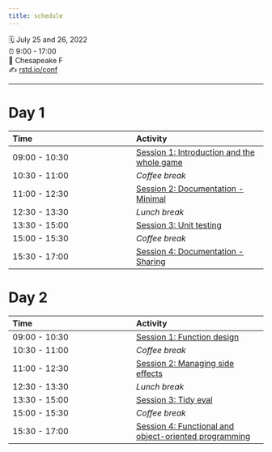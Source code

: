 ```yaml
---
title: schedule
---
```


🗓 July 25 and 26, 2022\
⏰ 9:00 - 17:00\
🏨 Chesapeake F\
✍️ [rstd.io/conf](http://rstd.io/conf)

------------------------------------------------------------------------

# Day 1

| Time          | Activity                                                                                 |
|:----------------------------------|:------------------------------------|
| 09:00 - 10:30 | [Session 1: Introduction and the whole game](materials/day-1-session-1-introduction.qmd) |
| 10:30 - 11:00 | *Coffee break*                                                                           |
| 11:00 - 12:30 | [Session 2: Documentation - Minimal](materials/day-1-session-2-doc-minimal.qmd)          |
| 12:30 - 13:30 | *Lunch break*                                                                            |
| 13:30 - 15:00 | [Session 3: Unit testing](materials/day-1-session-3-testing.qmd)                         |
| 15:00 - 15:30 | *Coffee break*                                                                           |
| 15:30 - 17:00 | [Session 4: Documentation - Sharing](day-1-session-4-doc-sharing.qmd)                    |

# Day 2

| Time          | Activity                                                                       |
|:----------------------------------|:------------------------------------|
| 09:00 - 10:30 | [Session 1: Function design](materials/day-2-session-1-design.qmd)             |
| 10:30 - 11:00 | *Coffee break*                                                                 |
| 11:00 - 12:30 | [Session 2: Managing side effects](materials/day-2-session-2-side-effects.qmd) |
| 12:30 - 13:30 | *Lunch break*                                                                  |
| 13:30 - 15:00 | [Session 3: Tidy eval](materials/day-2-session-3-tidy-eval.qmd)                |
| 15:00 - 15:30 | *Coffee break*                                                                 |
| 15:30 - 17:00 | [Session 4: Functional and object-oriented programming](materials/day-2-session-4-functional-oo-programming.qmd)              |
